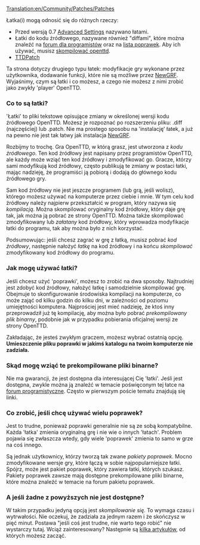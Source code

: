 [[Translation:en/Community/Patches/Patches]]

Łatka(i) mogą odnosić się do różnych rzeczy:

* Przed wersją 0.7 [[pl/Archive/Manual/Settings/Zaawansowane ustawienia|Advanced Settings]] nazywano łatami.
* Łatki do kodu źródłowego, nazywane również <span title='"diff"s'>"diffami"</span>, które można znaleźć na [http://tt-forums.net/viewforum.php?f=33 forum dla programistów] oraz na [[en/Archive/Community/List of patches | lista poprawek]]. Aby ich używać, musisz [[:Category:pl/Kompilowanie OpenTTD | skompilować openttd]].
* [http://ttdpatch.net TTDPatch]

Ta strona dotyczy drugiego typu łatek: modyfikacje gry wykonane przez użytkownika, dodawanie funkcji, które nie są możliwe przez [[pl/Manual/NewGRF|NewGRF]]. Wyjaśnimy, czym są łatki i co możesz, a czego nie możesz z nimi zrobić jako zwykły 'player' OpenTTD.

===<span id="What_are_patches.3F"> Co to są łatki?</span>===

<span title=Patches>'Łatki'</span> to pliki tekstowe opisujące zmiany w określonej wersji kodu źródłowego OpenTTD. Możesz je rozpoznać po rozszerzeniu pliku: .diff (najczęściej) lub .patch. Nie ma prostego sposobu na  <span title=install>'instalację'</span> łatek, a już na pewno nie jest tak łatwy jak instalacja [[pl/Manual/NewGRF|NewGRF]].

Rozbijmy to trochę. Gra OpenTTD, w którą grasz, jest utworzona z <span title='source code'>''kodu źródłowego''</span>. Ten kod źródłowy jest napisany przez programistów OpenTTD, ale każdy może wziąć ten kod źródłowy i zmodyfikować go. Gracze, którzy sami modyfikują kod źródłowy, często publikują te zmiany w postaci łatki, mając nadzieję, że programiści ją pobiorą i dodają do głównego kodu źródłowego gry.

Sam kod źródłowy nie jest jeszcze programem (lub grą, jeśli wolisz), którego możesz używać na komputerze przez ciebie i mnie. W tym celu kod źródłowy należy najpierw przekształcić w program, który nazywa się <span title='compiling'>''kompilacją''</span>. Można skompilować oryginalny kod źródłowy, który daje grę tak, jak można ją pobrać ze strony OpenTTD. Można także skompilować zmodyfikowany lub  <span title='patched'>''załatany''</span> kod źródłowy, który wprowadza modyfikacje łatki do programu, tak aby można było z nich korzystać.

Podsumowując: jeśli chcesz zagrać w grę z łatką, musisz pobrać <span title='source code'>''kod źródłowy''</span>, następnie nałożyć <span title='patch'>''łatkę''</span> na kod źródłowy i na końcu <span title='compile'>''skompilować''</span> zmodyfikowany kod źródłowy do programu.

===<span id="How_can_I_use_a_patch.3F">Jak mogę używać łatki?===

Jeśli chcesz użyć <span title=patch>'poprawki'</span>, możesz to zrobić na dwa sposoby. Najtrudniej jest zdobyć kod źródłowy, nałożyć łatkę i samodzielnie skompilować grę. Obejmuje to skonfigurowanie środowiska kompilacji na komputerze, co może zająć od kilku godzin do kilku dni, w zależności od poziomu umiejętności komputera. Najprościej jest mieć nadzieję, że ktoś inny przeprowadził już tę kompilację, aby można było pobrać ''prekompilowany plik binarny'', podobnie jak w przypadku pobierania oficjalnej wersji ze strony OpenTTD.

Zakładając, że jesteś zwykłym graczem, możesz wybrać ostatnią opcję. '''Umieszczenie pliku poprawki w jakimś katalogu na twoim komputerze nie zadziała.'''


===<span id="Where_do_I_get_these_precompiled_binaries.3F">Skąd mogę wziąć te prekompilowane pliki binarne?</span>===

Nie ma gwarancji, że jest dostępna dla interesującej Cię <span title=patch>'łatki'</span>. Jeśli jest dostępna, zwykle można ją znaleźć w temacie poświęconym tej łatce na [http://tt-forums.net/viewforum.php?f=33 forum programistyczne]. Często w pierwszym poście tematu znajdują się linki.

===<span id="What_to_do_if_I_want_to_use_multiple_patches.3F">Co zrobić, jeśli chcę używać wielu poprawek?===

Jest to trudne, ponieważ poprawki generalnie nie są ze sobą kompatybilne. Każda <span title=patch>'łatka'</span> zmienia oryginalną grę i nie wie o innych <span title=patches>'łatach'</span>. Problem pojawia się zwłaszcza wtedy, gdy wiele <span title=patches>'poprawek'</span> zmienia to samo w grze na coś innego.

Są jednak użytkownicy, którzy tworzą tak zwane <span title='patch packs'>''pakiety poprawek''</span>. Mocno zmodyfikowane wersje gry, które łączą w sobie najpopularniejsze łatki. Spójrz, może jest pakiet poprawek, który zawiera łatki, których szukasz. Pakiety poprawek zawsze mają dostępne prekompilowane pliki binarne, które można znaleźć w temacie na forum pakietu poprawek.

===<span id="What_if_none_of_the_above_is_available.3F">A jeśli żadne z powyższych nie jest dostępne?</span>===

W takim przypadku jedyną opcją jest  <span title='compile yourself'>''skompilowanie się''</span>. To wymaga czasu i wytrwałości. Nie oczekuj, że zadziała za jednym razem i że skończysz w pięć minut. Postawa "jeśli coś jest trudne, nie warto tego robić" nie wystarczy tutaj. Wciąż zainteresowany? Następnie są [[:Category:pl/Kompilowanie OpenTTD| kilka artykułów]], od których możesz zacząć.